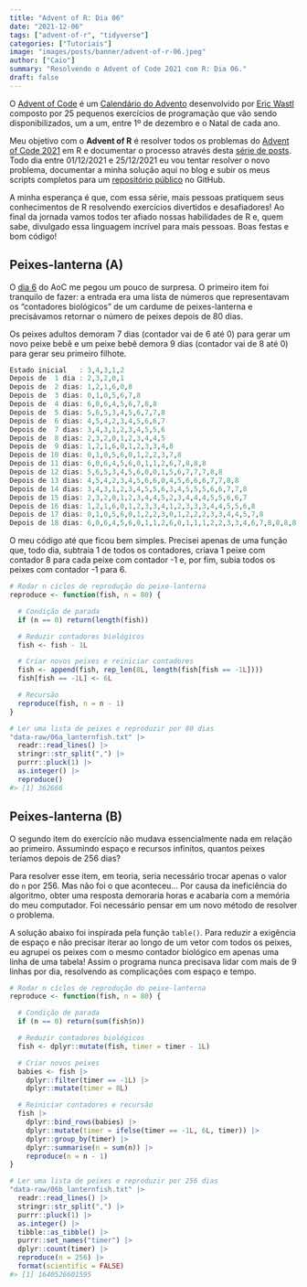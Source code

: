 ```yaml
---
title: "Advent of R: Dia 06"
date: "2021-12-06"
tags: ["advent-of-r", "tidyverse"]
categories: ["Tutoriais"]
image: "images/posts/banner/advent-of-r-06.jpeg"
author: ["Caio"]
summary: "Resolvendo o Advent of Code 2021 com R: Dia 06."
draft: false
---
```


O [Advent of Code](https://adventofcode.com) é um
[Calendário do Advento](https://pt.wikipedia.org/wiki/Calend%C3%A1rio_do_Advento)
desenvolvido por [Eric Wastl](https://github.com/topaz) composto por 25
pequenos exercícios de programação que vão sendo disponibilizados, um a um,
entre 1º de dezembro e o Natal de cada ano.

Meu objetivo com o **Advent of R** é resolver todos os problemas do
[Advent of Code 2021](https://adventofcode.com/2021) em R e documentar o
processo através desta
[série de posts](https://blog.curso-r.com/tags/advent-of-r/). Todo dia entre
01/12/2021 e 25/12/2021 eu vou tentar resolver o novo problema, documentar a
minha solução aqui no blog e subir os meus scripts completos para um
[repositório público](https://github.com/curso-r/advent-of-r) no GitHub.

A minha esperança é que, com essa série, mais pessoas pratiquem seus
conhecimentos de R resolvendo exercícios divertidos e desafiadores! Ao final
da jornada vamos todos ter afiado nossas habilidades de R e, quem sabe,
divulgado essa linguagem incrível para mais pessoas. Boas festas e bom código!

## Peixes-lanterna (A)

O [dia 6](https://adventofcode.com/2021/day/3) do AoC me pegou um pouco de
surpresa. O primeiro item foi tranquilo de fazer: a entrada era uma lista de
números que representavam os "contadores biológicos" de um cardume de
peixes-lanterna e precisávamos retornar o número de peixes depois de 80 dias.

Os peixes adultos demoram 7 dias (contador vai de 6 até 0) para gerar um novo
peixe bebê e um peixe bebê demora 9 dias (contador vai de 8 até 0) para gerar
seu primeiro filhote.

```r
Estado inicial   : 3,4,3,1,2
Depois de  1 dia : 2,3,2,0,1
Depois de  2 dias: 1,2,1,6,0,8
Depois de  3 dias: 0,1,0,5,6,7,8
Depois de  4 dias: 6,0,6,4,5,6,7,8,8
Depois de  5 dias: 5,6,5,3,4,5,6,7,7,8
Depois de  6 dias: 4,5,4,2,3,4,5,6,6,7
Depois de  7 dias: 3,4,3,1,2,3,4,5,5,6
Depois de  8 dias: 2,3,2,0,1,2,3,4,4,5
Depois de  9 dias: 1,2,1,6,0,1,2,3,3,4,8
Depois de 10 dias: 0,1,0,5,6,0,1,2,2,3,7,8
Depois de 11 dias: 6,0,6,4,5,6,0,1,1,2,6,7,8,8,8
Depois de 12 dias: 5,6,5,3,4,5,6,0,0,1,5,6,7,7,7,8,8
Depois de 13 dias: 4,5,4,2,3,4,5,6,6,0,4,5,6,6,6,7,7,8,8
Depois de 14 dias: 3,4,3,1,2,3,4,5,5,6,3,4,5,5,5,6,6,7,7,8
Depois de 15 dias: 2,3,2,0,1,2,3,4,4,5,2,3,4,4,4,5,5,6,6,7
Depois de 16 dias: 1,2,1,6,0,1,2,3,3,4,1,2,3,3,3,4,4,5,5,6,8
Depois de 17 dias: 0,1,0,5,6,0,1,2,2,3,0,1,2,2,2,3,3,4,4,5,7,8
Depois de 18 dias: 6,0,6,4,5,6,0,1,1,2,6,0,1,1,1,2,2,3,3,4,6,7,8,8,8,8
```

O meu código até que ficou bem simples. Precisei apenas de uma função que, todo
dia, subtraia 1 de todos os contadores, criava 1 peixe com contador 8 para
cada peixe com contador -1 e, por fim, subia todos os peixes com contador -1
para 6.

```r
# Rodar n cíclos de reprodução do peixe-lanterna
reproduce <- function(fish, n = 80) {

  # Condição de parada
  if (n == 0) return(length(fish))

  # Reduzir contadores biológicos
  fish <- fish - 1L

  # Criar novos peixes e reiniciar contadores
  fish <- append(fish, rep_len(8L, length(fish[fish == -1L])))
  fish[fish == -1L] <- 6L

  # Recursão
  reproduce(fish, n = n - 1)
}

# Ler uma lista de peixes e reproduzir por 80 dias
"data-raw/06a_lanternfish.txt" |>
  readr::read_lines() |>
  stringr::str_split(",") |>
  purrr::pluck(1) |>
  as.integer() |>
  reproduce()
#> [1] 362666
```

## Peixes-lanterna (B)

O segundo item do exercício não mudava essencialmente nada em relação ao
primeiro. Assumindo espaço e recursos infinitos, quantos peixes teríamos depois
de 256 dias?

Para resolver esse item, em teoria, seria necessário trocar apenas o valor do
`n` por 256. Mas não foi o que aconteceu... Por causa da ineficiência do
algoritmo, obter uma resposta demoraria horas e acabaria com a memória do meu
computador. Foi necessário pensar em um novo método de resolver o problema.

A solução abaixo foi inspirada pela função `table()`. Para reduzir a exigência
de espaço e não precisar iterar ao longo de um vetor com todos os peixes, eu
agrupei os peixes com o mesmo contador biológico em apenas uma linha de uma
tabela! Assim o programa nunca precisava lidar com mais de 9 linhas por dia,
resolvendo as complicações com espaço e tempo.

```r
# Rodar n cíclos de reprodução do peixe-lanterna
reproduce <- function(fish, n = 80) {

  # Condição de parada
  if (n == 0) return(sum(fish$n))

  # Reduzir contadores biológicos
  fish <- dplyr::mutate(fish, timer = timer - 1L)

  # Criar novos peixes
  babies <- fish |>
    dplyr::filter(timer == -1L) |>
    dplyr::mutate(timer = 8L)

  # Reiniciar contadores e recursão
  fish |>
    dplyr::bind_rows(babies) |>
    dplyr::mutate(timer = ifelse(timer == -1L, 6L, timer)) |>
    dplyr::group_by(timer) |>
    dplyr::summarise(n = sum(n)) |>
    reproduce(n = n - 1)
}

# Ler uma lista de peixes e reproduzir por 256 dias
"data-raw/06b_lanternfish.txt" |>
  readr::read_lines() |>
  stringr::str_split(",") |>
  purrr::pluck(1) |>
  as.integer() |>
  tibble::as_tibble() |>
  purrr::set_names("timer") |>
  dplyr::count(timer) |>
  reproduce(n = 256) |>
  format(scientific = FALSE)
#> [1] 1640526601595
```
